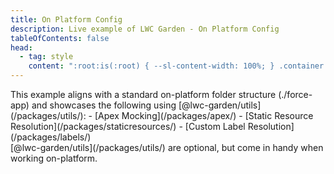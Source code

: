```yaml
---
title: On Platform Config
description: Live example of LWC Garden - On Platform Config
tableOfContents: false
head:
  - tag: style
    content: ":root:is(:root) { --sl-content-width: 100%; } .container { max-width: 67.5rem; }"
---
```



<div class="container">
This example aligns with a standard on-platform folder structure (./force-app) and showcases the following using [@lwc-garden/utils](/packages/utils/):
- [Apex Mocking](/packages/apex/)
- [Static Resource Resolution](/packages/staticresources/)
- [Custom Label Resolution](/packages/labels/)

<Aside>
[@lwc-garden/utils](/packages/utils/) are optional, but come in handy when working on-platform.
</Aside>
</div>

<StackBlitzEmbed projectId='lwc-garden-on-platform' />
